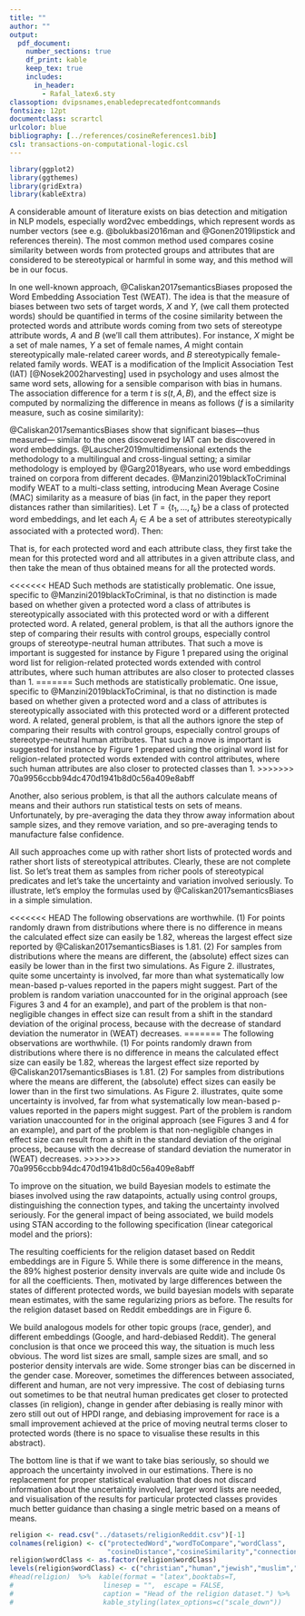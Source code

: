 ```yaml
---
title: ""
author: ""
output:
  pdf_document:
    number_sections: true
    df_print: kable 
    keep_tex: true
    includes:
      in_header:
        - Rafal_latex6.sty
classoption: dvipsnames,enabledeprecatedfontcommands
fontsize: 12pt
documentclass: scrartcl
urlcolor: blue
bibliography: [../references/cosineReferences1.bib]
csl: transactions-on-computational-logic.csl
---
```



```r
library(ggplot2)
library(ggthemes)
library(gridExtra)
library(kableExtra)
```


\begin{center}
\Large \textbf{A bayesian method of cosine-based word2vec bias estimation}
\end{center}

\vspace{1mm}

\todo{czy konieczne jest pisanie "number vectors"? jeżeli tak, to w licencjacie musze pozmieniac, bo tam czasami jest samo vectors, a czasami "they are assigned numerical values"}
A considerable amount of literature exists on  bias detection and mitigation in NLP models, especially word2vec embeddings, which represent words as number vectors (see e.g. @bolukbasi2016man and @Gonen2019lipstick and references therein). The most common method used compares  cosine similarity between words from protected groups and attributes that are considered to be stereotypical or harmful in some way, and this method will be in our focus.

In one well-known approach, @Caliskan2017semanticsBiases proposed the Word Embedding Association Test (WEAT). The idea is that the measure of  biases between two sets of target words, $X$ and $Y$, (we call them protected words) should be quantified in terms of the cosine similarity  between the protected words and attribute words coming from  two sets of stereotype attribute words, $A$ and $B$ (we'll call them attributes). For instance, $X$ might be a set of male names, $Y$ a set of female names, $A$ might contain stereotypically male-related career words, and $B$ stereotypically female-related family words. WEAT is a modification  of the Implicit Association Test (IAT) [@Nosek2002harvesting] used in psychology and uses almost the same word sets, allowing for a \emph{prima facie} sensible comparison with bias in humans.  The association difference for a term $t$ is $s(t,A,B)$, and the effect size is computed by normalizing the difference in means as follows ($f$ is a similarity measure, such as cosine similarity): 

\vspace{-3mm} 

\footnotesize \begin{align}
\mathsf{s}(t,A,B)  = \frac{\sum_{a\in A}f(t,a)}{\vert A\vert} - \frac{\sum_{b\in B}f(t,b)}{\vert B\vert}
& \,\,\,\,\,\,\,\,\,\,\,\,\,\,\,\,\,
\mathsf{bias}(A,B)  = \frac{
\mu(\{s(x,A,B)\}_{x\in X}) -\mu(\{s(y,A,B)\}_{y\in Y}) 
}{
\sigma(\{s(w,A,B)\}_{w\in X\cup Y})
} \tag{WEAT}
\end{align}
\normalsize
\noindent @Caliskan2017semanticsBiases show that significant biases---thus measured--- similar to the ones discovered by IAT can be discovered in word embeddings. @Lauscher2019multidimensional extends the methodology to a multilingual and cross-lingual setting; a similar methodology is employed by @Garg2018years, who use word embeddings trained on corpora from different decades. @Manzini2019blackToCriminal modify WEAT to a multi-class setting, introducing Mean Average Cosine (MAC) similarity as a measure of bias (in fact, in the paper  they report distances rather than similarities). Let $T = \{t_1, \dots, t_k\}$ be a class of protected word embeddings, and let each $A_j\in A$ be a set of attributes stereotypically associated with a protected word). Then:

\vspace{-2mm}

\footnotesize
\begin{align}
\mathsf{S}(t_i, A_j)  = \frac{1}{\vert A_j\vert}\sum_{a\in A_j}\mathsf{cos}(t,a) & \,\,\,\,\,\,\,\,\,\,\,\,\,\,\,\,\,\,\,\,\,\,\,\,\,
\mathsf{MAC}(T,A)  = \frac{1}{\vert T \vert \,\vert A\vert}\sum_{t_i \in T }\sum_{A_j \in A} S(t_i,A_j) \tag{MAC}
\end{align}
\normalsize 
\noindent That is, for each protected word  and each attribute class, they first take the mean for this protected word and all attributes in a given attribute class, and then take the mean of thus obtained means for all the protected words. 

<<<<<<< HEAD
Such methods are statistically problematic. One issue, specific to @Manzini2019blackToCriminal, is that no distinction is made based on whether given a protected word a  class of attributes is stereotypically associated with this  protected word or with a different protected word. A related, general problem, is that all the authors ignore the step of comparing their results with control groups, especially control groups of stereotype-neutral human attributes. That such a move is important is suggested for instance by Figure 1 prepared using the original word list for religion-related protected words extended with control attributes, where such human attributes are also closer to protected classes than 1.
=======
Such methods are statistically problematic. One issue, specific to @Manzini2019blackToCriminal, is that no distinction is made based on whether given a protected word and a  class of attributes is stereotypically associated with this  protected word or a different protected word. A related, general problem, is that all the authors ignore the step of comparing their results with control groups, especially control groups of stereotype-neutral human attributes. \todo{nie wiem, czy nie przeredagowałabym tego zdania, chodzi mi o końcówkę, "closer than 1", moze zamiast than 1 powiedziec, "than neutral non-human words"? albo jakoś podobnie} That such a move is important is suggested for instance by Figure 1 prepared using the original word list for religion-related protected words extended with control attributes, where such human attributes are also closer to protected classes than 1.
>>>>>>> 70a9956ccbb94dc470d1941b8d0c56a409e8abff



Another, also serious problem, is that  all the authors calculate means of means and their authors \todo{jak rozumiec drugi raz powtorzone their authors?} run statistical tests on sets of means. Unfortunately, by pre-averaging the data they throw away information about sample sizes, and  they remove variation, and so pre-averaging  tends to manufacture false confidence.

All such approaches come up with rather short lists of protected words and rather short lists of stereotypical attributes. Clearly, these are not complete list. So let's treat them as  samples from richer pools of stereotypical predicates and let's take the uncertainty and variation involved seriously. To illustrate, let's employ the formulas used by @Caliskan2017semanticsBiases in a simple simulation. 
\todo{początek zdania "two protected classes" bez wstepu typu "We created..", nie wiem czy tak miało być?}

\noindent
\begin{tabular}{ll}
\begin{minipage}[c]{0.35\linewidth}
\scalebox{0.65}{
\begin{tabular}{cccccc}\toprule
$X$ to $A$  & $X$ to $B$ & $Y$ to $A$ & $Y$ to $B$ & $\sigma$  & WEAT \\
\midrule
0 & 0 & 0 & 0 & 0.05 & 1.82 \\
0 & 0 & 0 & 0 & 0.001 & -1.93\\
.1 & 0 & 0 & .1 & 0.05 & 1.49 \\
.1 & 0 & 0 & .1 & .1 & 1.22\\
\bottomrule
\end{tabular}
}
\end{minipage}& \begin{minipage}[c]{0.6\linewidth}
<<<<<<< HEAD
Randomly drawn protected classes, $X=\{t_1,t_2\}$ and $Y=\{t_3,t_4\}$, and two five-element attribute sets $A$ and $B$. One simple simulation draws normally distributed values for such combinations for two cases in which the underlying mean similarities are in fact equal to zero, two cases in which they are different, with a range of choices of standard devation  (code available upon request).
=======

Two protected classes, $X=\{t_1,t_2\}$ and $Y=\{t_3,t_4\}$, and two five-element attribute sets $A$ and $B$. One simple simulation draws normally distributed values for such combinations for two cases in which the underlying mean similarities are in fact equal, two cases in which they are different, and the underlying variances are different (code available upon request).
>>>>>>> 70a9956ccbb94dc470d1941b8d0c56a409e8abff
\end{minipage}
\end{tabular}

\vspace{1mm}

<<<<<<< HEAD
The following observations are worthwhile. (1) For points randomly drawn from distributions where there is no difference in means the calculated effect size can easily be  1.82, whereas the largest effect size reported by @Caliskan2017semanticsBiases is 1.81. (2) For samples from distributions where the means are different, the (absolute) effect sizes can easily be lower than in the first two simulations.  As Figure 2. illustrates,  quite some uncertainty is involved, far more than what systematically low mean-based p-values reported in the papers might suggest. Part of the problem is random variation unaccounted for in the original approach (see Figures 3 and 4 for an example), and part of the problem is that    non-negligible changes in effect size can result from a shift in the standard deviation of the original process, because with the decrease of standard deviation the numerator in (WEAT) decreases. 
=======
The following observations are worthwhile. (1) For points randomly drawn from distributions where there is no difference in means the calculated effect size can easily be  1.82, whereas the largest effect size reported by @Caliskan2017semanticsBiases is 1.81. (2) For samples from distributions where the means are different, the (absolute) effect sizes can easily be lower than in the first two simulations.  As Figure 2. illustrates,  quite some uncertainty is involved, far from what systematically low mean-based p-values reported in the papers might suggest. Part of the problem is random variation unaccounted for in the original approach (see Figures 3 and 4 for an example), and part of the problem is that non-negligible changes in effect size can result from a shift in the standard deviation of the original process, because with the decrease of standard deviation the numerator in (WEAT) decreases. 
>>>>>>> 70a9956ccbb94dc470d1941b8d0c56a409e8abff


To improve on the situation, we  build  Bayesian models to estimate the biases involved using the raw datapoints, actually using control groups,  distinguishing the connection types,  and taking the uncertainty involved seriously.
For the general impact of being associated, we build  models using STAN according to the following specification (linear categorical model and the priors):

\footnotesize 

\vspace{-5mm}

\begin{align}
cosineDistance_i  & \sim dnorm(\mu_i, \sigma) \\
\mu_i & = m_{pw} + co_{con}\\
m_{pw} & \sim dnorm(1,.5) \\
co_{con} & \sim dnorm(0,1) \\
\sigma &\sim  dcauchy(0,1)
\end{align}
\normalsize 

The resulting coefficients for the religion dataset based on Reddit embeddings are in Figure 5. While there is some difference in the means, the 89\% highest posterior density invervals are quite wide and include 0s for all the coefficients.  Then, motivated by large differences between the states of different protected words, we build bayesian models with separate mean estimates, with the same regularizing priors as before. The results for the religion dataset based on Reddit embeddings are in Figure 6.


We build analogous models for other topic groups (race, gender), and different embeddings (Google, and hard-debiased Reddit). The general conclusion is that once we proceed this way, the situation is much less obvious. The word list sizes are small, sample sizes are small, and so posterior density intervals are wide. Some stronger bias can be discerned in the gender case. Moreover, sometimes the differences between associated, different and human, are not very impressive. The cost of debiasing turns out sometimes to be that   neutral human predicates get closer to protected classes (in religion),  change in gender after debiasing is really minor with   zero still out out of HPDI range, and debiasing improvement for race is a small improvement   achieved at the price of moving neutral terms closer to protected words (there is no space to visualise these results in this abstract).

The bottom line is that if we want to take bias seriously, so should we approach the uncertainty involved in our estimations. There is no replacement for proper statistical evaluation that does not discard information about the uncertaintly involved, larger word lists are needed, and visualisation of the results for particular protected classes provides much better guidance than chasing a single metric based on a means of means. 



 


















<!-- Let's take a look at the head of the religion dataset used in their calculations: -->


```r
religion <- read.csv("../datasets/religionReddit.csv")[-1]
colnames(religion) <- c("protectedWord","wordToCompare","wordClass",
                        "cosineDistance","cosineSimilarity","connection")
religion$wordClass <- as.factor(religion$wordClass)
levels(religion$wordClass) <- c("christian","human","jewish","muslim","neutral")
#head(religion)  %>%  kable(format = "latex",booktabs=T,
#                      linesep = "",  escape = FALSE,
#                      caption = "Head of the religion dataset.") %>%
#                      kable_styling(latex_options=c("scale_down"))
```

<!-- \pagebreak  -->








\pagebreak



\begin{center}
\begin{figure}[!htb]\centering
   \begin{minipage}{0.48\textwidth}
```r
ggplot(religion, aes(x =  cosineDistance, fill = connection, color = connection))+geom_density(alpha=0.6,size = .2)+theme_tufte()+labs(title  = "Figure 1.", subtitle = "Empirical distribution of cosine distances (religion, Reddit)")+ scale_fill_manual(values = c("orangered4","chartreuse4", "skyblue", "gray"))+scale_x_continuous(breaks = seq(0.3,1.5, by = 0.1))+xlab("cosine distance")+ scale_color_manual(values = c("orangered4","chartreuse4","skyblue","gray"))
```
   \end{minipage}
   \begin {minipage}{0.48\textwidth}
```r
s <- function (table){ mean(table$A) - mean(table$B)}
biasesD2 <- numeric(10000)
for(i in 1:10000){
t1d2 <- data.frame(A  = rnorm(5,.1,0.05), B = rnorm(5,0,0.05))
t2d2 <- data.frame(A  = rnorm(5,.1,0.05), B = rnorm(5,0,0.05))
t3d2 <- data.frame(A  = rnorm(5,0,0.05), B = rnorm(5,.1,0.05))
t4d2 <- data.frame(A  = rnorm(5,0,0.05), B = rnorm(5,.1,0.05))

factorD2 <- sd(c(s(t1d2),s(t2d2),s(t3d2),s(t4d2)))
numeratorD2 <-  mean(s(t1d2),s(t2d2)) - mean(s(t3d2),s(t4d2))
biasesD2[i] <- numeratorD2/factorD2
}

ggplot()+geom_histogram(aes(x=biasesD2, y = ..density..), alpha = 0.6, bins=50)+
  theme_tufte()+labs(title="Figure 2.", subtitle = "10k biases for different means and sd =.05")+ xlab("bias")
```
   \end{minipage}
   
   
  \begin{minipage}{0.48\textwidth}
```r
library(tidyverse)
muslimWords <- c("imam","islam","mosque","muslim","quran")
muslim <- religion %>% filter(protectedWord %in% muslimWords)
muslimClass <- muslim %>% filter(protectedWord == "muslim")
neutralSample <- sample_n(filter(muslimClass,connection == "none"), 5)
humanSample <- sample_n(filter(muslimClass,connection == "human"), 5)
muslimVis <- muslimClass %>% filter(connection != "none" & connection !="human")
muslimVis <- rbind(muslimVis,neutralSample,humanSample)
#we plug in our visualisation script
source("../functions/visualisationTools.R")
#two arguments: dataset and protected word
visualiseProtected(muslimVis,"muslim")+labs(title = "Figure 3.",
subtitle = "Cosine distances for active attributes (musim, Reddit)")
```
\end{minipage}
   \begin {minipage}{0.48\textwidth}
```r
library(tidyverse)
priestClass <- religion %>% filter(protectedWord == "priest")
neutralSample <- sample_n(filter(priestClass,connection == "none"), 5)
humanSample <- sample_n(filter(priestClass,connection == "human"), 5)
priestVis <- priestClass %>% filter(connection != "none" & connection !="human")
priestVis <- rbind(priestVis,neutralSample,humanSample)

#we plug in our visualisation script
source("../functions/visualisationTools.R")
#two arguments: dataset and protected word
visualiseProtected(priestVis,"priest")+labs(title = "Figure 4.",
subtitle = "Cosine distances for active attributes (priest, Reddit)")
```
   \end{minipage}
   
   
   
   
  \begin{minipage}{0.38\textwidth}
\includegraphics[width=7cm]{../images/religionCoeffs.jpeg}
\end{minipage}
   \begin {minipage}{0.58\textwidth}
\includegraphics{../images/visReligionReddit.png}
   \end{minipage}
\end{figure}


\end{center}



\scriptsize 
  



\vspace{-4mm}







